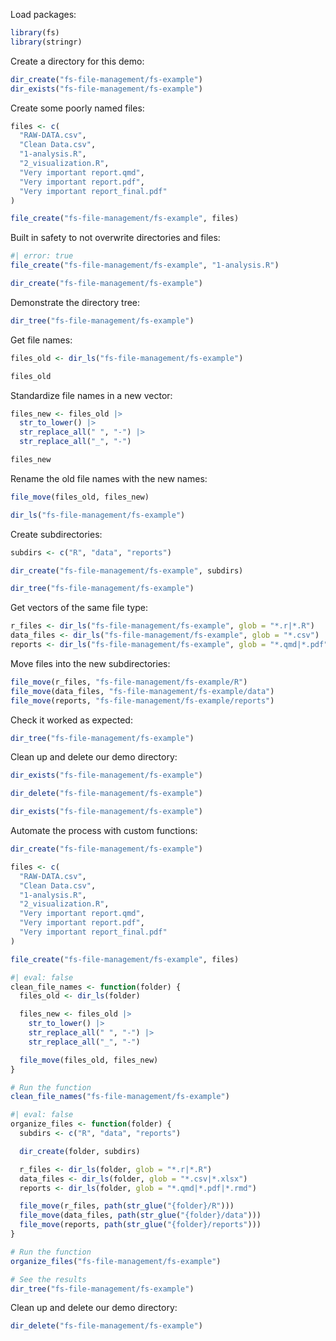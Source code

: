 Load packages:
```r
library(fs)
library(stringr)
```

Create a directory for this demo:
```r
dir_create("fs-file-management/fs-example")
dir_exists("fs-file-management/fs-example")
```

Create some poorly named files:
```r
files <- c(
  "RAW-DATA.csv",
  "Clean Data.csv",
  "1-analysis.R",
  "2_visualization.R",
  "Very important report.qmd",
  "Very important report.pdf",
  "Very important report_final.pdf"
)

file_create("fs-file-management/fs-example", files)
```

Built in safety to not overwrite directories and files: 
```r
#| error: true
file_create("fs-file-management/fs-example", "1-analysis.R")

dir_create("fs-file-management/fs-example")
```

Demonstrate the directory tree:
```r
dir_tree("fs-file-management/fs-example")
```

Get file names:
```r
files_old <- dir_ls("fs-file-management/fs-example")

files_old
```

Standardize file names in a new vector:
```r
files_new <- files_old |>
  str_to_lower() |>
  str_replace_all(" ", "-") |>
  str_replace_all("_", "-")

files_new
```

Rename the old file names with the new names:
```r
file_move(files_old, files_new)

dir_ls("fs-file-management/fs-example")
```

Create subdirectories:
```r
subdirs <- c("R", "data", "reports")

dir_create("fs-file-management/fs-example", subdirs)

dir_tree("fs-file-management/fs-example")
```

Get vectors of the same file type:
```r
r_files <- dir_ls("fs-file-management/fs-example", glob = "*.r|*.R")
data_files <- dir_ls("fs-file-management/fs-example", glob = "*.csv")
reports <- dir_ls("fs-file-management/fs-example", glob = "*.qmd|*.pdf")
```

Move files into the new subdirectories:
```r
file_move(r_files, "fs-file-management/fs-example/R")
file_move(data_files, "fs-file-management/fs-example/data")
file_move(reports, "fs-file-management/fs-example/reports")
```

Check it worked as expected:
```r
dir_tree("fs-file-management/fs-example")
```

Clean up and delete our demo directory:
```r
dir_exists("fs-file-management/fs-example")

dir_delete("fs-file-management/fs-example")

dir_exists("fs-file-management/fs-example")
```

Automate the process with custom functions:

```r
dir_create("fs-file-management/fs-example")

files <- c(
  "RAW-DATA.csv",
  "Clean Data.csv",
  "1-analysis.R",
  "2_visualization.R",
  "Very important report.qmd",
  "Very important report.pdf",
  "Very important report_final.pdf"
)

file_create("fs-file-management/fs-example", files)
```

```r
#| eval: false
clean_file_names <- function(folder) {
  files_old <- dir_ls(folder)

  files_new <- files_old |>
    str_to_lower() |>
    str_replace_all(" ", "-") |>
    str_replace_all("_", "-")

  file_move(files_old, files_new)
}

# Run the function
clean_file_names("fs-file-management/fs-example")
```

```r
#| eval: false
organize_files <- function(folder) {
  subdirs <- c("R", "data", "reports")

  dir_create(folder, subdirs)

  r_files <- dir_ls(folder, glob = "*.r|*.R")
  data_files <- dir_ls(folder, glob = "*.csv|*.xlsx")
  reports <- dir_ls(folder, glob = "*.qmd|*.pdf|*.rmd")

  file_move(r_files, path(str_glue("{folder}/R")))
  file_move(data_files, path(str_glue("{folder}/data")))
  file_move(reports, path(str_glue("{folder}/reports")))
}

# Run the function
organize_files("fs-file-management/fs-example")

# See the results
dir_tree("fs-file-management/fs-example")
```

Clean up and delete our demo directory:
```r
dir_delete("fs-file-management/fs-example")
```